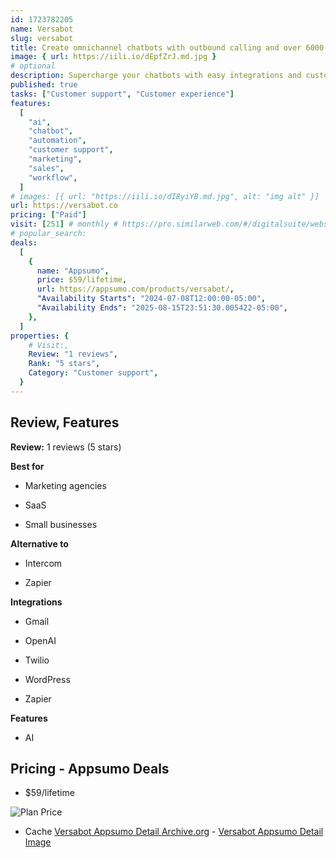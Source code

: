 ```yaml
---
id: 1723782205
name: Versabot
slug: versabot
title: Create omnichannel chatbots with outbound calling and over 6000 plugin options
image: { url: https://iili.io/dEpfZrJ.md.jpg }
# optional
description: Supercharge your chatbots with easy integrations and custom pluginsStreamline customer interactions with powerful automations and voice bots
published: true
tasks: ["Customer support", "Customer experience"]
features:
  [
    "ai",
    "chatbot",
    "automation",
    "customer support",
    "marketing",
    "sales",
    "workflow",
  ]
# images: [{ url: "https://iili.io/dI8yiYB.md.jpg", alt: "img alt" }]
url: https://versabot.co
pricing: ["Paid"]
visit: [251] # monthly # https://pro.similarweb.com/#/digitalsuite/websiteanalysis/home
# popular_search:
deals:
  [
    {
      name: "Appsumo",
      price: $59/lifetime,
      url: https://appsumo.com/products/versabot/,
      "Availability Starts": "2024-07-08T12:00:00-05:00",
      "Availability Ends": "2025-08-15T23:51:30.005422-05:00",
    },
  ]
properties: {
    # Visit:,
    Review: "1 reviews",
    Rank: "5 stars",
    Category: "Customer support",
  }
---
```


## Review, Features

**Review:** 1 reviews (5 stars)

**Best for**

- Marketing agencies

- SaaS

- Small businesses

**Alternative to**

- Intercom

- Zapier

**Integrations**

- Gmail

- OpenAI

- Twilio

- WordPress

- Zapier

**Features**

- AI

## Pricing - Appsumo Deals

- $59/lifetime

<Img src="https://iili.io/dEpXn0F.png" alt="Plan Price" />

- Cache [Versabot Appsumo Detail Archive.org](https://web.archive.org/web/*/https://appsumo.com/products/versabot/) - [Versabot Appsumo Detail Image](https://iili.io/dEpXGef.png)

